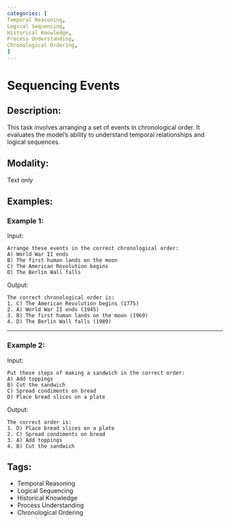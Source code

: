 ```yaml
---
categories: [
Temporal Reasoning,
Logical Sequencing,
Historical Knowledge,
Process Understanding,
Chronological Ordering,
]
---
```


# Sequencing Events

## Description:
This task involves arranging a set of events in chronological order. It evaluates the model's ability to understand temporal relationships and logical sequences.

## Modality:
Text only

## Examples:

### Example 1:

Input:

```
Arrange these events in the correct chronological order:
A) World War II ends
B) The first human lands on the moon
C) The American Revolution begins
D) The Berlin Wall falls
```

Output:

```
The correct chronological order is:
1. C) The American Revolution begins (1775)
2. A) World War II ends (1945)
3. B) The first human lands on the moon (1969)
4. D) The Berlin Wall falls (1989)
```

---

### Example 2:

Input:

```
Put these steps of making a sandwich in the correct order:
A) Add toppings
B) Cut the sandwich
C) Spread condiments on bread
D) Place bread slices on a plate
```

Output:

```
The correct order is:
1. D) Place bread slices on a plate
2. C) Spread condiments on bread
3. A) Add toppings
4. B) Cut the sandwich
```

## Tags:
- Temporal Reasoning
- Logical Sequencing
- Historical Knowledge
- Process Understanding
- Chronological Ordering